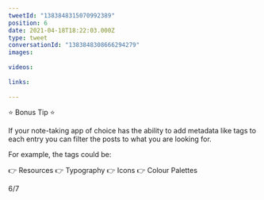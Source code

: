```yaml
---
tweetId: "1383848315070992389"
position: 6
date: 2021-04-18T18:22:03.000Z
type: tweet
conversationId: "1383848308666294279"
images:
  
videos:
  
links:
  
---
```

⭐ Bonus Tip ⭐ 

If your note-taking app of choice has the ability to add metadata like tags to each entry you can filter the posts to what you are looking for.

For example, the tags could be:

👉 Resources
👉 Typography
👉 Icons
👉 Colour Palettes

6/7
